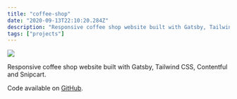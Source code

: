 ```yaml
---
title: "coffee-shop"
date: "2020-09-13T22:10:20.284Z"
description: "Responsive coffee shop website built with Gatsby, Tailwind CSS, Contentful and Snipcart."
tags: ["projects"]
---
```


<Img
  src="/images/posts/coffee-shop.png"
  width={2154}
  height={1232}
  caption="coffee-shop project"
/>

Responsive coffee shop website built with Gatsby, Tailwind CSS, Contentful and Snipcart.

Code available on [GitHub](https://github.com/eneax/coffee-shop).
